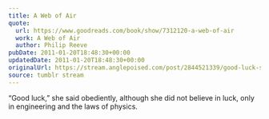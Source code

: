 ```yaml
---
title: A Web of Air
quote:
  url: https://www.goodreads.com/book/show/7312120-a-web-of-air
  work: A Web of Air
  author: Philip Reeve
pubDate: 2011-01-20T18:48:30+00:00
updatedDate: 2011-01-20T18:48:30+00:00
originalUrl: https://stream.anglepoised.com/post/2844521339/good-luck-she-said-obediently-although-she-did
source: tumblr stream
---
```


&ldquo;Good luck,&rdquo; she said obediently, although she did not believe in luck, only in engineering and the laws of physics.
